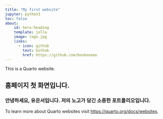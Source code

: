 ```yaml
---
title: "My first website"
jupyter: python3
toc: false
about:
    id: hero-heading
    template: jolla
    image: logo.jpg
    links: 
      - icon: github
        text: Github
        href: https://github.com/bonboneee
---
```


This is a Quarto website.

## 홈페이지 첫 화면입니다.

### 안녕하세요, 유은서입니다. 저의 노고가 담긴 소중한 포트폴리오입니다.


To learn more about Quarto websites visit <https://quarto.org/docs/websites>.


